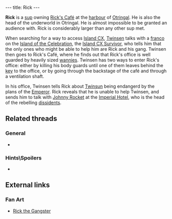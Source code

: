 ---
title: Rick
---

{{twinsunica import}}{{Infobox Character
 |image=Rick.jpg
 |race=sup
 |gender=male
 |size=large
 |age=adult
 |magical=no
 |lba1=
 |lba2=yes
 |alignment=neutral
 |occupation=Café owner
 |requires=
 |amount=
 |fam1=
 |fam2=
 |planet=
 |island=
 |building=
}}
{{Stub}}

'''Rick''' is a [[sup]] owning [[Rick's Café]] at the [[Otringal harbour|harbour]] of [[Otringal]]. He is also the head of the underworld in Otringal. He is almost impossible to be granted an audience with. Rick is considerably larger than any other sup met.

When searching for a way to access [[Island CX]], [[Twinsen]] talks with a [[franco]] on the [[Island of the Celebration]], the [[Island CX Survivor]], who tells him that the only ones who might be able to help him are Rick and his gang. Twinsen then goes to Rick's Café, where he finds out that Rick's office is well guarded by heavily sized [[wannie]]s. Twinsen has two ways to enter Rick's office: either by killing his body guards until one of them leaves behind the [[key]] to the office, or by going through the backstage of the café and through a ventilation shaft.

In his office, Twinsen tells Rick about [[Twinsun]] being endangerd by the plans of the [[Emperor]]. Rick reveals that he is unable to help Twinsen, and sends him to talk with [[Johnny Rocket]] at the [[Imperial Hotel]], who is the head of the rebelling [[dissidents]].

==Related threads==
===General===
* {{thread|id=7112|title=The Godfather}}

===Hints\Spoilers===
* {{thread|id=12581|title=Talking to Rick}}

==External links==
===Fan Art===
* [http://www.deviantart.com/view/21244940/ Rick the Gangster]

<!-- remove these category links when they're all automated by categorizers...
[[Category:Otringal inhabitants]] -->